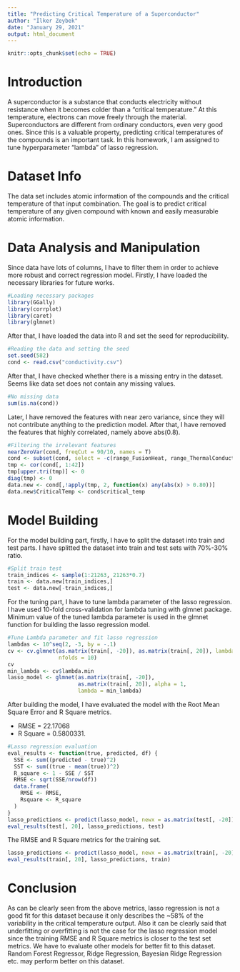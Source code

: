 ---
title: "Predicting Critical Temperature of a Superconductor"
author: "İlker Zeybek"
date: "January 29, 2021"
output: html_document
---

```{r setup, include=FALSE}
knitr::opts_chunk$set(echo = TRUE)
```

# Introduction

A superconductor is a substance that conducts electricity without resistance when it becomes colder than a "critical temperature." At this temperature, electrons can move freely through the material. Superconductors are different from ordinary conductors, even very good ones. Since this is a valuable property, predicting critical temperatures of the compounds is an important task. In this homework, I am assigned to tune hyperparameter "lambda" of lasso regression.

# Dataset Info

The data set includes atomic information of the compounds and the critical temperature of that input combination. The goal is to predict critical temperature of any given compound with known and easily measurable atomic information.

# Data Analysis and Manipulation

Since data have lots of columns, I have to filter them in order to achieve more robust and correct regression model. Firstly, I have loaded the necessary libraries for future works.

```{r}
#Loading necessary packages
library(GGally)
library(corrplot)
library(caret)
library(glmnet)
```

After that, I have loaded the data into R and set the seed for reproducibility.

```{r}
#Reading the data and setting the seed
set.seed(582)
cond <- read.csv("conductivity.csv")
```

After that, I have checked whether there is a missing entry in the dataset. Seems like data set does not contain any missing values.

```{r}
#No missing data
sum(is.na(cond))
```

Later, I have removed the features with near zero variance, since they will not contribute anything to the prediction model. After that, I have removed the features that highly correlated, namely above abs(0.8).

```{r}
#Filtering the irrelevant features
nearZeroVar(cond, freqCut = 90/10, names = T)
cond <- subset(cond, select = -c(range_FusionHeat, range_ThermalConductivity))
tmp <- cor(cond[, 1:42])
tmp[upper.tri(tmp)] <- 0
diag(tmp) <- 0
data.new <- cond[,!apply(tmp, 2, function(x) any(abs(x) > 0.80))]
data.new$CriticalTemp <- cond$critical_temp
```

# Model Building

For the model building part, firstly, I have to split the dataset into train and test parts. I have splitted the dataset into train and test sets with 70%-30% ratio.

```{r}
#Split train test
train_indices <- sample(1:21263, 21263*0.7)
train <- data.new[train_indices,]
test <- data.new[-train_indices,]
```

For the tuning part, I have to tune lambda parameter of the lasso regression. I have used 10-fold cross-validation for lambda tuning with glmnet package. Minimum value of the tuned lambda parameter is used in the glmnet function for building the lasso regression model.

```{r}
#Tune Lambda parameter and fit lasso regression
lambdas <- 10^seq(2, -3, by = -.1)
cv <- cv.glmnet(as.matrix(train[, -20]), as.matrix(train[, 20]), lambda = lambdas,
                nfolds = 10)
cv
min_lambda <- cv$lambda.min
lasso_model <- glmnet(as.matrix(train[, -20]),
                      as.matrix(train[, 20]), alpha = 1,
                      lambda = min_lambda)
```

After building the model, I have evaluated the model with the Root Mean Square Error and R Square metrics. 

- RMSE = 22.17068
- R Square = 0.5800331.

```{r}
#Lasso regression evaluation
eval_results <- function(true, predicted, df) {
  SSE <- sum((predicted - true)^2)
  SST <- sum((true - mean(true))^2)
  R_square <- 1 - SSE / SST
  RMSE <- sqrt(SSE/nrow(df))
  data.frame(
    RMSE <- RMSE,
    Rsquare <- R_square
  )
}
lasso_predictions <- predict(lasso_model, newx = as.matrix(test[, -20]))
eval_results(test[, 20], lasso_predictions, test)
```

The RMSE and R Square metrics for the training set.

```{r}
lasso_predictions <- predict(lasso_model, newx = as.matrix(train[, -20]))
eval_results(train[, 20], lasso_predictions, train)
```


# Conclusion

As can be clearly seen from the above metrics, lasso regression is not a good fit for this dataset because it only describes the ~58% of the variability in the critical temperature output. Also it can be clearly said that underfitting or overfitting is not the case for the lasso regression model since the training RMSE and R Square metrics is closer to the test set metrics. We have to evaluate other models for better fit to this dataset. Random Forest Regressor, Ridge Regression, Bayesian Ridge Regression etc. may perform better on this dataset.